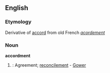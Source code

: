 ==English==
===Etymology===
Derivative of [[accord]] from old French ''[[acordement]]''

===Noun===
'''accordment'''
#{{obsolete}}: Agreement; [[reconcilement]] - [[Gower]]
